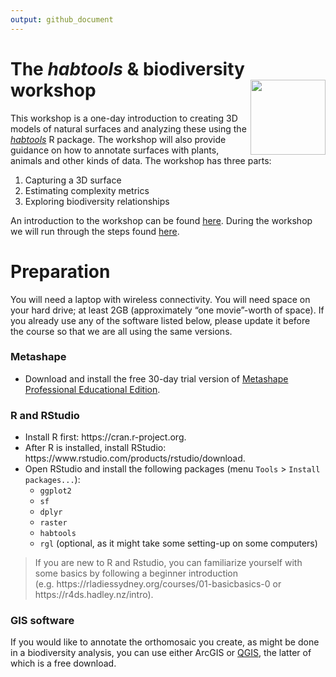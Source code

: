```yaml
---
output: github_document
---
```


# The *habtools* & biodiversity workshop <img src="figs/habtools_logo.png" align="right" alt="" width="120"/>

This workshop is a one-day introduction to creating 3D models of natural surfaces and analyzing these using the *[habtools](https://jmadinlab.github.io/habtools/)* R package. The workshop will also provide guidance on how to annotate surfaces with plants, animals and other kinds of data. The workshop has three parts:

1. Capturing a 3D surface 
2. Estimating complexity metrics
3. Exploring biodiversity relationships

An introduction to the workshop can be found [here](https://docs.google.com/presentation/d/1EcmqFs0lL1LlaK2j6uU90SUzEh0ms94cLV1RxN7I0Pc/edit?usp=sharing). During the workshop we will run through the steps found [here](habtools-workshop.md). 

# Preparation

You will need a laptop with wireless connectivity. You will need space on your hard drive; at least 2GB (approximately "one movie"-worth of space). If you already use any of the software listed below, please update it before the course so that we are all using the same versions.

### Metashape

- Download and install the free 30-day trial version of [Metashape Professional Educational Edition](https://www.agisoftmetashape.com/product/agisoft-metashape-professional-educational-edition/).

### R and RStudio

- Install R first: https://cran.r-project.org.
- After R is installed, install RStudio: https://www.rstudio.com/products/rstudio/download. 
- Open RStudio and install the following packages (menu `Tools` > `Install packages...`): 
   - `ggplot2` 
   - `sf`
   - `dplyr`  
   - `raster`  
   - `habtools`  
   - `rgl` (optional, as it might take some setting-up on some computers)

> If you are new to R and Rstudio, you can familiarize yourself with some basics by following a beginner introduction (e.g. https://rladiessydney.org/courses/01-basicbasics-0 or https://r4ds.hadley.nz/intro).  

### GIS software

If you would like to annotate the orthomosaic you create, as might be done in a biodiversity analysis, you can use either ArcGIS or [QGIS](https://qgis.org/download/), the latter of which is a free download. 
